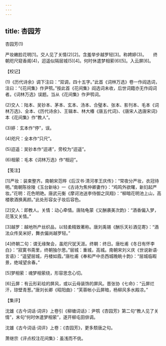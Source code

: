 ```yaml
---
---
---
```

title: 杏园芳
---



杏园芳(1)


严妆嫩脸花明[1]。交人见了关情(2)[2]。含羞举步越罗轻[3]。称娉婷(3)。　　终朝咫尺窥香阁(4)，迢遥似隔层城(5)[4]。何时休遣梦相萦(6)[5]。入云屏[6]。





【校记】


(1)《历代诗余》调下注曰：“双调，四十五字。”此首《词林万选》卷一作阎选词，注曰：“《花间集》作尹鹗。”按此首《花间集》阎选词未收，后世词籍亦无作阎词者。《词林万选》误题。当从《花间集》作尹鹗词。

(2)交人：陆本、吴钞本、茅本、玄本、汤本、合璧本、张本、影刊本、毛本《词林万选》、全本、《历代诗余》、王辑本、林大椿《唐五代词》、《唐宋人选唐宋词》本《花间集》作“教人”。

(3)婷：玄本作“停”，误。

(4)咫尺：全本作“只尺”。

(5)迢遥：吴钞本作“迢递”，旁校为“迢遥”。

(6)相萦：毛本《词林万选》作“相迎”。





【笺注】


[1]严妆：装束整齐。南朝宋范晔《后汉书·清河孝王庆传》：“常夜分严妆，衣冠待明。”南朝陈徐陵《玉台新咏》一《古诗为焦仲卿妻作》：“鸡鸣外欲曙，新妇起严妆。”花明：花色明艳。唐武元衡《摩诃池送李侍御之凤翔》：“柳暗花明池上山，高楼歌酒换离颜。”此处形容女子妆后容色。

[2]交人：即教人。关情：动心牵情。唐陆龟蒙《又酬袭美次韵》：“酒香偏入梦，花落又关情。”

[3]越罗：越地所产丝织品，以轻柔精致著称。唐刘禹锡《酬乐天衫酒见寄》：“酒法众传吴米好，舞衣偏尚越罗轻。”

[4]终朝二句：谓无缘聚会，虽咫尺犹天涯。终朝：终日。唐杜甫《冬日有怀李白》：“寂寞书斋里，终朝独尔思。”层城：重城，高城。南朝宋刘义庆《世说新语·言语》：“遥望层城，丹楼如霞。”唐杜甫《奉和严中丞西城晚眺十韵》：“层城临暇景，绝域望余春。”

[5]梦相萦：魂梦相萦绕，形容思念心切。

[6]云屏：有云形彩绘的屏风，或以云母装饰的屏风。晋张协《七命》：“云屏烂汗，琼壁青葱。”唐刘长卿《昭阳曲》：“芙蓉帐小云屏暗，杨柳风多水殿凉。”





【集评】


沈雄《古今词话·词评》上卷引《柳塘词话》：尹鹗《杏园芳》第二句“教人见了关情”，末句“何时休遣梦相萦”，遂开柳屯田俳调。

沈雄《古今词话·词评》上卷：《杏园芳》，更多颓唐之句。

萧继宗《评点校注花间集》：虽浅而不佻。